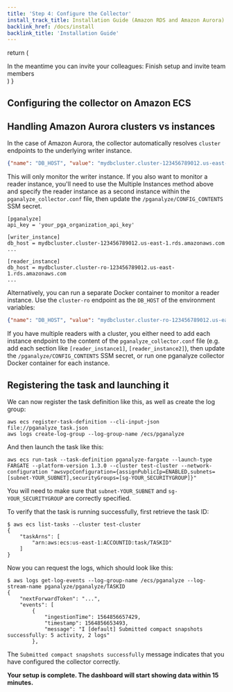 ```yaml
---
title: 'Step 4: Configure the Collector'
install_track_title: Installation Guide (Amazon RDS and Amazon Aurora)
backlink_href: /docs/install
backlink_title: 'Installation Guide'
---
```



  return (
    <div>
      In the meantime you can invite your colleagues:
      <Link className="btn btn-success" to={inviteLink}>
        Finish setup and invite team members
      </Link>
    </div>
  )
}

## Configuring the collector on Amazon ECS

<SettingEnvVarsECS apiKey={props.apiKey} />

## Handling Amazon Aurora clusters vs instances

In the case of Amazon Aurora, the collector automatically resolves `cluster` endpoints to the underlying writer instance.

```json
{"name": "DB_HOST", "value": "mydbcluster.cluster-123456789012.us-east-1.rds.amazonaws.com"},
```

This will only monitor the writer instance. If you also want to monitor a reader instance,
you'll need to use the Multiple Instances method above and specify the reader instance as a
second instance within the `pganalyze_collector.conf` file, then update the `/pganalyze/CONFIG_CONTENTS`
SSM secret.

```
[pganalyze]
api_key = 'your_pga_organization_api_key'

[writer_instance]
db_host = mydbcluster.cluster-123456789012.us-east-1.rds.amazonaws.com
...

[reader_instance]
db_host = mydbcluster.cluster-ro-123456789012.us-east-1.rds.amazonaws.com
...
```

Alternatively, you can run a separate Docker container to monitor a reader instance.
Use the `cluster-ro` endpoint as the `DB_HOST` of the environment variables:

```json
{"name": "DB_HOST", "value": "mydbcluster.cluster-ro-123456789012.us-east-1.rds.amazonaws.com"},
```

If you have multiple readers with a cluster, you either need to add each instance
endpoint to the content of the `pganalyze_collector.conf` file (e.g. add each section like `[reader_instance1]`, `[reader_instance2]`),
then update the `/pganalyze/CONFIG_CONTENTS` SSM secret, or run one pganalyze
collector Docker container for each instance.

## Registering the task and launching it

We can now register the task definition like this, as well as create the log group:

```
aws ecs register-task-definition --cli-input-json file://pganalyze_task.json
aws logs create-log-group --log-group-name /ecs/pganalyze
```

And then launch the task like this:

```
aws ecs run-task --task-definition pganalyze-fargate --launch-type FARGATE --platform-version 1.3.0 --cluster test-cluster --network-configuration "awsvpcConfiguration={assignPublicIp=ENABLED,subnets=[subnet-YOUR_SUBNET],securityGroups=[sg-YOUR_SECURITYGROUP]}"
```

You will need to make sure that `subnet-YOUR_SUBNET` and `sg-YOUR_SECURITYGROUP` are correctly specified.

To verify that the task is running successfully, first retrieve the task ID:

```
$ aws ecs list-tasks --cluster test-cluster
{
    "taskArns": [
        "arn:aws:ecs:us-east-1:ACCOUNTID:task/TASKID"
    ]
}
```

Now you can request the logs, which should look like this:

```
$ aws logs get-log-events --log-group-name /ecs/pganalyze --log-stream-name pganalyze/pganalyze/TASKID
{
    "nextForwardToken": "...",
    "events": [
        {
            "ingestionTime": 1564856657429,
            "timestamp": 1564856653493,
            "message": "I [default] Submitted compact snapshots successfully: 5 activity, 2 logs"
        },
```

The `Submitted compact snapshots successfully` message indicates that you have
configured the collector correctly.

**Your setup is complete. The dashboard will start showing data within 15 minutes.**

<InAppOnly>
  <FinishSetup inviteLink={props.inviteLink} />
</InAppOnly>

<PublicLastStepLogInsightsLink />
